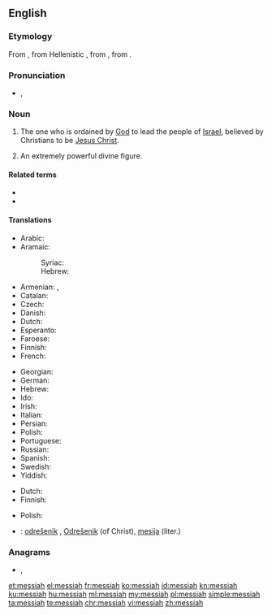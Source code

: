 {{also|Messiah}}
==English==

===Etymology===
From {{etyl|la|en}} {{m|la|Messias}}, from Hellenistic {{etyl|grc|en}} {{m|grc|Μεσσίας}}, from {{etyl|arc|en}} {{m|arc|משיחא|tr=məšīḥā}}, from {{etyl|hbo|en}} {{m|he|מָשִׁיחַ||anointed|tr=māšîaḥ}}.

===Pronunciation===
* {{enPR|mə-sī'ə}}, {{IPA|/məˈsaɪ.ə/|lang=en}}

===Noun===
{{en-noun}}

# {{label|en|Abrahamic tradition}} The one who is ordained by [[God]] to lead the people of [[Israel]], believed by Christians to be [[Jesus Christ]].
# An extremely powerful divine figure.

====Related terms====
* {{l|en|messianic}}
* {{l|en|Christ}}

====Translations====
{{trans-top|ordained to lead the people of Israel}}
* Arabic: {{t|ar|مَسِيح|m}}
* Aramaic:
*: Syriac: {{t|arc|ܡܫܝܚܐ|m|tr=mšīħā’|sc=Syrc}}
*: Hebrew: {{t|arc|משיחא|m|tr=mšīħā’|sc=Hebr}}
* Armenian: {{t|hy|օծյալ}}, {{t|hy|մեսիա|sc=Armn}}
* Catalan: {{t|ca|messies|m}}
* Czech: {{t+|cs|mesiáš|m}}
* Danish: {{t|da|messias}}
* Dutch: {{t+|nl|Messias|m}}
* Esperanto: {{t|eo|mesio}}
* Faroese: {{t|fo|messias|m}}
* Finnish: {{t+|fi|messias}}
* French: {{t+|fr|messie|m}}
{{trans-mid}}
* Georgian: {{t|ka|მესია|sc=Geor}}
* German: {{t+|de|Messias|m}}
* Hebrew: {{t|he|מָשִׁיחַ|m|tr=mashíakh}}
* Ido: {{t+|io|mesio}}
* Irish: {{t|ga|meisias|m}}
* Italian: {{t+|it|messia|m}}
* Persian: {{t+|fa|مسیح|tr=masih|sc=fa-Arab}}
* Polish: {{t|pl|mesjasz|m}}
* Portuguese: {{t+|pt|messias|m}}
* Russian: {{t+|ru|месси́я|m}}
* Spanish: {{t+|es|Mesías|m}}
* Swedish: {{t|sv|Messias|c}}
* Yiddish: {{t|yi|משיח|tr=moshiyekh|m}}
{{trans-bottom}}

{{trans-top|an extremely powerful divine figure}}
* Dutch: {{t+|nl|messias|m}}
* Finnish: {{t+|fi|messias}}
{{trans-mid}}
* Polish: {{t|pl|mesjasz|m}}
{{trans-bottom}}

{{checktrans-top}}
* {{ttbc|sl}}: [[odrešenik]] {{g|m}}, [[Odrešenik]] {{g|m}} (of Christ), [[mesija]] {{g|m}} (liter.)
{{trans-bottom}}

===Anagrams===
* {{l|en|mashies}}, {{l|en|smashie}}

[[et:messiah]]
[[el:messiah]]
[[fr:messiah]]
[[ko:messiah]]
[[id:messiah]]
[[kn:messiah]]
[[ku:messiah]]
[[hu:messiah]]
[[ml:messiah]]
[[my:messiah]]
[[pl:messiah]]
[[simple:messiah]]
[[ta:messiah]]
[[te:messiah]]
[[chr:messiah]]
[[vi:messiah]]
[[zh:messiah]]
